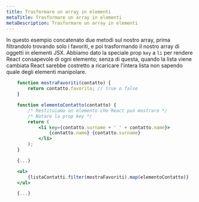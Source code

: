 ```yaml
---
title: Trasformare un array in elementi
metaTitle: Trasformare un array in elementi
metaDescription: Trasformare un array in elementi
---
```



In questo esempio concatenato due metodi sul nostro array, prima filtrandolo trovando solo i favoriti, e poi trasformando il nostro array di oggetti in elementi JSX. Abbiamo dato la speciale prop `key` a `li` per rendere React consapevole di ogni elemento; senza di questa, quando la lista viene cambiata React sarebbe costretto a ricaricare l'intera lista non sapendo quale degli elementi manipolare.

```jsx
    function mostraFavoriti(contatto) {
        return contatto.favorito; // true o false
    }

    function elementoContatto(contatto) {
        /* Restituiamo un elemento che React può mostrare */
        /* Notare la prop key */
        return (
            <li key={contatto.surname + ' ' + contatto.name}>
                {contatto.name} {contatto.surname}
            </li>
        );
    }

    {...}

    <ul>
        {listaContatti.filter(mostraFavoriti).map(elementoContatto)}
    </ul>

    {...}
```
